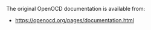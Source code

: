The original OpenOCD documentation is available from:

- https://openocd.org/pages/documentation.html
